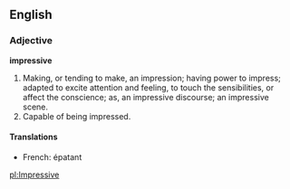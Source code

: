 ==English==

===Adjective===

'''impressive'''

#Making, or tending to make, an impression; having power to impress; adapted to excite attention and feeling, to touch the sensibilities, or affect the conscience; as, an impressive discourse; an impressive scene.
#Capable of being impressed.
====Translations====
*French: épatant

[[pl:Impressive]]